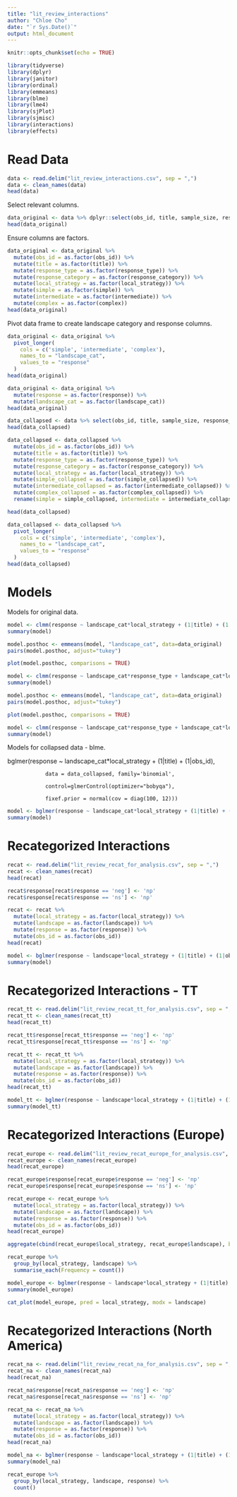 ```yaml
---
title: "lit_review_interactions"
author: "Chloe Cho"
date: "`r Sys.Date()`"
output: html_document
---
```


```r

knitr::opts_chunk$set(echo = TRUE)

library(tidyverse)
library(dplyr)
library(janitor)
library(ordinal)
library(emmeans)
library(blme)
library(lme4)
library(sjPlot)
library(sjmisc)
library(interactions)
library(effects)

```

# Read Data 

```r

data <- read.delim("lit_review_interactions.csv", sep = ",")
data <- clean_names(data)
head(data)

```

Select relevant columns. 

```r

data_original <- data %>% dplyr::select(obs_id, title, sample_size, response_type, response_category, local_strategy, simple, intermediate, complex)
head(data_original)

```

Ensure columns are factors. 

```r

data_original <- data_original %>% 
  mutate(obs_id = as.factor(obs_id)) %>%
  mutate(title = as.factor(title)) %>% 
  mutate(response_type = as.factor(response_type)) %>% 
  mutate(response_category = as.factor(response_category)) %>% 
  mutate(local_strategy = as.factor(local_strategy)) %>% 
  mutate(simple = as.factor(simple)) %>% 
  mutate(intermediate = as.factor(intermediate)) %>% 
  mutate(complex = as.factor(complex))
head(data_original)

```

Pivot data frame to create landscape category and response columns.

```r

data_original <- data_original %>% 
  pivot_longer(
    cols = c('simple', 'intermediate', 'complex'), 
    names_to = "landscape_cat", 
    values_to = "response"
  )
head(data_original)

```

```r

data_original <- data_original %>% 
  mutate(response = as.factor(response)) %>%
  mutate(landscape_cat = as.factor(landscape_cat))
head(data_original)

```

```r

data_collapsed <- data %>% select(obs_id, title, sample_size, response_type, response_category, local_strategy, simple_collapsed, intermediate_collapsed, complex_collapsed)
head(data_collapsed)

```

```r

data_collapsed <- data_collapsed %>% 
  mutate(obs_id = as.factor(obs_id)) %>%
  mutate(title = as.factor(title)) %>% 
  mutate(response_type = as.factor(response_type)) %>% 
  mutate(response_category = as.factor(response_category)) %>% 
  mutate(local_strategy = as.factor(local_strategy)) %>% 
  mutate(simple_collapsed = as.factor(simple_collapsed)) %>% 
  mutate(intermediate_collapsed = as.factor(intermediate_collapsed)) %>% 
  mutate(complex_collapsed = as.factor(complex_collapsed)) %>%
  rename(simple = simple_collapsed, intermediate = intermediate_collapsed, complex = complex_collapsed)

head(data_collapsed)

```

```r

data_collapsed <- data_collapsed %>% 
  pivot_longer(
    cols = c('simple', 'intermediate', 'complex'), 
    names_to = "landscape_cat", 
    values_to = "response"
  )
head(data_collapsed)

```

# Models

Models for original data. 

```r

model <- clmm(response ~ landscape_cat*local_strategy + (1|title) + (1|local_strategy), data = data_original)	
summary(model)

```

```r

model.posthoc <- emmeans(model, "landscape_cat", data=data_original)
pairs(model.posthoc, adjust="tukey")

```

```r

plot(model.posthoc, comparisons = TRUE)

```


```r

model <- clmm(response ~ landscape_cat*response_type + landscape_cat*local_strategy + (1|title), data = data_original)	
summary(model)

```

```r

model.posthoc <- emmeans(model, "landscape_cat", data=data_original)
pairs(model.posthoc, adjust="tukey")

```

```r

plot(model.posthoc, comparisons = TRUE)

```


```r

model <- clmm(response ~ landscape_cat*response_type + landscape_cat*local_strategy + (1|title), data = data_original, weights = sample_size)	
summary(model)

```

Models for collapsed data - blme.

bglmer(response ~ landscape_cat*local_strategy + (1|title) + (1|obs_id),

                data = data_collapsed, family='binomial',

                control=glmerControl(optimizer="bobyqa"),

                fixef.prior = normal(cov = diag(100, 12)))

```r

model <- bglmer(response ~ landscape_cat*local_strategy + (1|title) + (1|obs_id), data = data_collapsed, family='binomial', control=glmerControl(optimizer="bobyqa"), fixef.prior = normal(cov = diag(100, 12)))	
summary(model)

```

# Recategorized Interactions

```r

recat <- read.delim("lit_review_recat_for_analysis.csv", sep = ",")
recat <- clean_names(recat)
head(recat)

```

```r

recat$response[recat$response == 'neg'] <- 'np'
recat$response[recat$response == 'ns'] <- 'np'

```

```r

recat <- recat %>% 
  mutate(local_strategy = as.factor(local_strategy)) %>%
  mutate(landscape = as.factor(landscape)) %>% 
  mutate(response = as.factor(response)) %>%
  mutate(obs_id = as.factor(obs_id))
head(recat)

```

```r

model <- bglmer(response ~ landscape*local_strategy + (1|title) + (1|obs_id), data = recat, family='binomial', control=glmerControl(optimizer="bobyqa"), fixef.prior = normal(cov = diag(100, 12)))	
summary(model)

```

# Recategorized Interactions - TT

```r

recat_tt <- read.delim("lit_review_recat_tt_for_analysis.csv", sep = ",")
recat_tt <- clean_names(recat_tt)
head(recat_tt)

```

```r

recat_tt$response[recat_tt$response == 'neg'] <- 'np'
recat_tt$response[recat_tt$response == 'ns'] <- 'np'

```

```r

recat_tt <- recat_tt %>% 
  mutate(local_strategy = as.factor(local_strategy)) %>%
  mutate(landscape = as.factor(landscape)) %>% 
  mutate(response = as.factor(response)) %>%
  mutate(obs_id = as.factor(obs_id))
head(recat_tt)

```

```r

model_tt <- bglmer(response ~ landscape*local_strategy + (1|title) + (1|obs_id), data = recat_tt, family='binomial', control=glmerControl(optimizer="bobyqa"), fixef.prior = normal(cov = diag(100, 8)))	
summary(model_tt)

```

# Recategorized Interactions (Europe)

```r

recat_europe <- read.delim("lit_review_recat_europe_for_analysis.csv", sep = ",")
recat_europe <- clean_names(recat_europe)
head(recat_europe)

```

```r

recat_europe$response[recat_europe$response == 'neg'] <- 'np'
recat_europe$response[recat_europe$response == 'ns'] <- 'np'

```

```r

recat_europe <- recat_europe %>% 
  mutate(local_strategy = as.factor(local_strategy)) %>%
  mutate(landscape = as.factor(landscape)) %>% 
  mutate(response = as.factor(response)) %>%
  mutate(obs_id = as.factor(obs_id))
head(recat_europe)

```

```r

aggregate(cbind(recat_europe$local_strategy, recat_europe$landscape), by=list(recat_europe$response), FUN=sum)

recat_europe %>% 
  group_by(local_strategy, landscape) %>% 
  summarise_each(Frequency = count())

```

```r

model_europe <- bglmer(response ~ landscape*local_strategy + (1|title) + (1|obs_id), data = recat_europe, family='binomial', control=glmerControl(optimizer="bobyqa"), fixef.prior = normal(cov = diag(100, 8)))	
summary(model_europe)

```
```r

cat_plot(model_europe, pred = local_strategy, modx = landscape)

```



# Recategorized Interactions (North America)

```r

recat_na <- read.delim("lit_review_recat_na_for_analysis.csv", sep = ",")
recat_na <- clean_names(recat_na)
head(recat_na)

```

```r

recat_na$response[recat_na$response == 'neg'] <- 'np'
recat_na$response[recat_na$response == 'ns'] <- 'np'

```

```r

recat_na <- recat_na %>% 
  mutate(local_strategy = as.factor(local_strategy)) %>%
  mutate(landscape = as.factor(landscape)) %>% 
  mutate(response = as.factor(response)) %>%
  mutate(obs_id = as.factor(obs_id))
head(recat_na)

```

```r

model_na <- bglmer(response ~ landscape*local_strategy + (1|title) + (1|obs_id), data = recat_na, family='binomial', control=glmerControl(optimizer="bobyqa"), fixef.prior = normal(cov = diag(100, 12)))	
summary(model_na)

```

```r

recat_europe %>% 
  group_by(local_strategy, landscape, response) %>%
  count()

```



